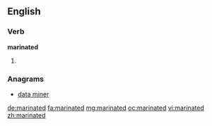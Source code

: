 ==English==

===Verb===
'''marinated'''

# {{past of|marinate}}

===Anagrams===
* [[data miner#English|data miner]]

[[de:marinated]]
[[fa:marinated]]
[[mg:marinated]]
[[oc:marinated]]
[[vi:marinated]]
[[zh:marinated]]